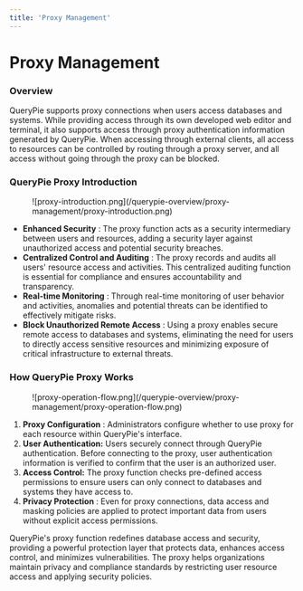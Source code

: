 ```yaml
---
title: 'Proxy Management'
---
```


# Proxy Management

### Overview

QueryPie supports proxy connections when users access databases and systems. While providing access through its own developed web editor and terminal, it also supports access through proxy authentication information generated by QueryPie. When accessing through external clients, all access to resources can be controlled by routing through a proxy server, and all access without going through the proxy can be blocked.

### QueryPie Proxy Introduction

<figure data-layout="center" data-align="center">
![proxy-introduction.png](/querypie-overview/proxy-management/proxy-introduction.png)
</figure>

*  **Enhanced Security** : The proxy function acts as a security intermediary between users and resources, adding a security layer against unauthorized access and potential security breaches.
*  **Centralized Control and Auditing** : The proxy records and audits all users' resource access and activities. This centralized auditing function is essential for compliance and ensures accountability and transparency.
*  **Real-time Monitoring** : Through real-time monitoring of user behavior and activities, anomalies and potential threats can be identified to effectively mitigate risks.
*  **Block Unauthorized Remote Access** : Using a proxy enables secure remote access to databases and systems, eliminating the need for users to directly access sensitive resources and minimizing exposure of critical infrastructure to external threats.

### How QueryPie Proxy Works

<figure data-layout="center" data-align="center">
![proxy-operation-flow.png](/querypie-overview/proxy-management/proxy-operation-flow.png)
</figure>

1.  **Proxy Configuration** : Administrators configure whether to use proxy for each resource within QueryPie's interface.
2.  **User Authentication:**  Users securely connect through QueryPie authentication. Before connecting to the proxy, user authentication information is verified to confirm that the user is an authorized user. 
3.  **Access Control:**  The proxy function checks pre-defined access permissions to ensure users can only connect to databases and systems they have access to.
4.  **Privacy Protection** : Even for proxy connections, data access and masking policies are applied to protect important data from users without explicit access permissions. 

QueryPie's proxy function redefines database access and security, providing a powerful protection layer that protects data, enhances access control, and minimizes vulnerabilities. The proxy helps organizations maintain privacy and compliance standards by restricting user resource access and applying security policies.
